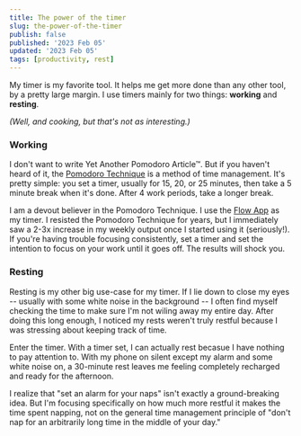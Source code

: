 ```yaml
---
title: The power of the timer
slug: the-power-of-the-timer
publish: false
published: '2023 Feb 05'
updated: '2023 Feb 05'
tags: [productivity, rest]
---
```


My timer is my favorite tool. It helps me get more done than any other tool,
by a pretty large margin. I use timers mainly for two things: **working**
and **resting**.

_(Well, and cooking, but that's not as interesting.)_

### Working

I don't want to write Yet Another Pomodoro Article™. But if you haven't heard
of it, the [Pomodoro Technique](https://todoist.com/productivity-methods/pomodoro-technique)
is a method of time management. It's pretty simple: you set a timer, usually for
15, 20, or 25 minutes, then take a 5 minute break when it's done. After 4 work
periods, take a longer break.

I am a devout believer in the Pomodoro Technique. I use the [Flow App](https://flowapp.info/)
as my timer. I resisted the Pomodoro Technique for years, but I immediately saw
a 2-3x increase in my weekly output once I started using it (seriously!). If
you're having trouble focusing consistently, set a timer and set the intention
to focus on your work until it goes off. The results will shock you.

### Resting

Resting is my other big use-case for my timer. If I lie down to close my eyes
-- usually with some white noise in the background -- I often find myself
checking the time to make sure I'm not wiling away my entire day. After doing
this long enough, I noticed my rests weren't truly restful because I was stressing
about keeping track of time.

Enter the timer. With a timer set, I can actually rest becasue I have nothing
to pay attention to. With my phone on silent except my alarm and some white noise
on, a 30-minute rest leaves me feeling completely recharged and ready for
the afternoon.

I realize that "set an alarm for your naps" isn't exactly
a ground-breaking idea. But I'm focusing specifically on how much more restful
it makes the time spent napping, not on the general time management principle of
"don't nap for an arbitrarily long time in the middle of your day."
